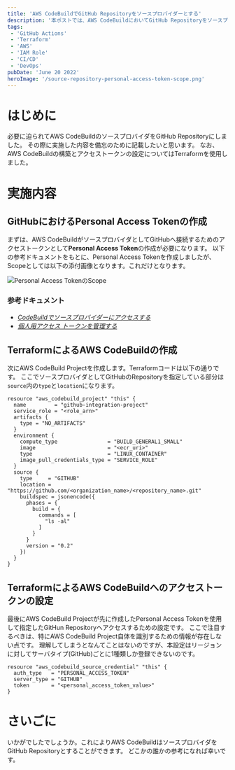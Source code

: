 ```yaml
---
title: 'AWS CodeBuildでGitHub Repositoryをソースプロバイダーとする'
description: '本ポストでは、AWS CodeBuildにおいてGitHub Repositoryをソースプロバイダーとしてアクセスする方法について記載します。'
tags:
 - 'GitHub Actions'
 - 'Terraform'
 - 'AWS'
 - 'IAM Role'
 - 'CI/CD'
 - 'DevOps'
pubDate: 'June 20 2022'
heroImage: '/source-repository-personal-access-token-scope.png'
---
```


# はじめに
必要に迫られてAWS CodeBuildのソースプロバイダをGitHub Repositoryにしました。
その際に実施した内容を備忘のために記載したいと思います。
なお、AWS CodeBuildの構築とアクセストークンの設定についてはTerraformを使用しました。

# 実施内容
## GitHubにおけるPersonal Access Tokenの作成
まずは、AWS CodeBuildがソースプロバイダとしてGitHubへ接続するためのアクセストークンとして**Personal Access Token**の作成が必要になります。
以下の参考ドキュメントをもとに、Personal Access Tokenを作成しましたが、Scopeとしては以下の添付画像となります。これだけとなります。

<Image class="mb-10" src={personalAccessTokenScopeImage} alt='Personal Access TokenのScope' />

### 参考ドキュメント
<ul>
	<li>
		<cite><a
			href="https://docs.aws.amazon.com/ja_jp/codebuild/latest/userguide/access-tokens.html">CodeBuildでソースプロバイダーにアクセスする</a></cite>
	</li>
	<li>
		<cite><a
			href="https://docs.github.com/ja/authentication/keeping-your-account-and-data-secure/creating-a-personal-access-token">個人用アクセス トークンを管理する</a></cite>
	</li>
</ul>

## TerraformによるAWS CodeBuildの作成
次にAWS CodeBuild Projectを作成します。Terraformコードは以下の通りです。
ここでソースプロバイダとしてGitHubのRepositoryを指定している部分は`source`内の`type`と`location`になります。

```hcl
resource "aws_codebuild_project" "this" {
  name         = "github-integration-project"
  service_role = "<role_arn>"
  artifacts {
    type = "NO_ARTIFACTS"
  }
  environment {
    compute_type                = "BUILD_GENERAL1_SMALL"
    image                       = "<ecr_uri>"
    type                        = "LINUX_CONTAINER"
    image_pull_credentials_type = "SERVICE_ROLE"
  }
  source {
    type     = "GITHUB"
    location = "https://github.com/<organization_name>/<repository_name>.git"
    buildspec = jsonencode({
      phases = {
        build = {
          commands = [
            "ls -al"
          ]
        }
      }
      version = "0.2"
    })
  }
}
```

## TerraformによるAWS CodeBuildへのアクセストークンの設定
最後にAWS CodeBuild Projectが先に作成したPersonal Access Tokenを使用して指定したGitHun Repositoryへアクセスするための設定です。
ここで注目するべきは、特にAWS CodeBuild Project自体を識別するための情報が存在しない点です。
理解してしまうとなんてことはないのですが、本設定はリージョンに対してサーバタイプ(GitHub)ごとに1種類しか登録できないのです。

```hcl
resource "aws_codebuild_source_credential" "this" {
  auth_type   = "PERSONAL_ACCESS_TOKEN"
  server_type = "GITHUB"
  token       = "<personal_access_token_value>"
}
```

# さいごに
いかがでしたでしょうか。これによりAWS CodeBuildはソースプロバイダをGitHub Repositoryとすることができます。
どこかの誰かの参考になれば幸いです。
